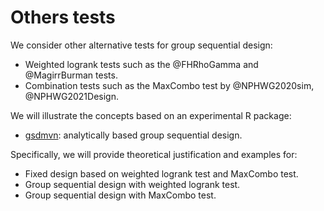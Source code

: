 # Others tests {#sec-other-tests}

We consider other alternative tests for group sequential design:

- Weighted logrank tests such as the @FHRhoGamma and @MagirrBurman tests.
- Combination tests such as the MaxCombo test by @NPHWG2020sim, @NPHWG2021Design.

We will illustrate the concepts based on an experimental R package:

- [gsdmvn](https://merck.github.io/gsdmvn/): analytically based group sequential design.

Specifically, we will provide theoretical justification and examples for:

- Fixed design based on weighted logrank test and MaxCombo test.
- Group sequential design with weighted logrank test.
- Group sequential design with MaxCombo test.
